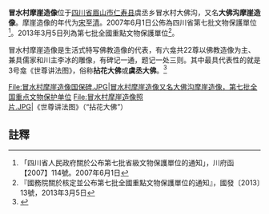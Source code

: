 {{msg:四川省文物保護單位
|名稱 = 冒水村摩崖造像
|編號 = 1591
|圖片 = 
|級別 = 107
|分類 = 
|時代 = 宋至清
|地点 = [[四川省|四川省]][[眉山市|眉山市]][[仁壽縣|仁壽縣]]
|坐標 =
|登錄 = 2013年3月5日
}}
{{msg:四川省文物保護單位
|名稱 = 冒水村摩崖造像
|編號 = 257
|圖片 = 
|級別 = S7
|分類 = 
|時代 = [[唐代|唐代]]、[[宋代|宋代]]
|地点 = [[四川省|四川省]][[眉山市|眉山市]][[仁壽縣|仁壽縣]]
|坐標 =
|登錄 = 2007年6月1日
}}

'''冒水村摩崖造像'''位于[[四川省|四川省]][[眉山市|眉山市]][[仁寿县|仁寿县]]虞丞乡冒水村大佛沟，又名'''大佛沟摩崖造像'''。摩崖造像的年代为[[宋朝|宋]]至[[清朝|清]]。2007年6月1日公佈為四川省第七批文物保護單位<ref>「四川省人民政府關於公布第七批省級文物保護單位的通知」，川府函【2007】114號。2007年6月1日</ref>。2013年3月5日列為第七批全國重點文物保護單位<ref>『國務院關於核定並公布第七批全國重點文物保護單位的通知』，國發〔2013〕13號，2013年3月5日</ref>。

冒水村摩崖造像是生活式特写佛教造像的代表，有六龛共22尊以佛教造像为主、兼具儒家和川主李冰的雕像，有碑记一通，题记一处三则。其中最具代表性的就是3号龛《世尊讲法图》，俗称'''拈花大佛'''或'''虞丞大佛'''。<ref>{{Cite web|url=http://sichuan.scol.com.cn/ggxw/201507/10215196_1.html|title=【蜀地揽趣】拈花一笑原来出自这里？探秘仁寿冒水村摩崖造像}}</ref>

<gallery>
File:冒水村摩崖造像国保碑.JPG|冒水村摩崖造像又名大佛沟摩崖造像，第七批全国重点文物保护单位
File:冒水村摩崖造像照片.JPG|《世尊讲法图》（“拈花大佛”）
</gallery>

==註釋==
{{reflist}}
{{文物保護單位小作品}}
{{四川全國重點文物保護單位}}